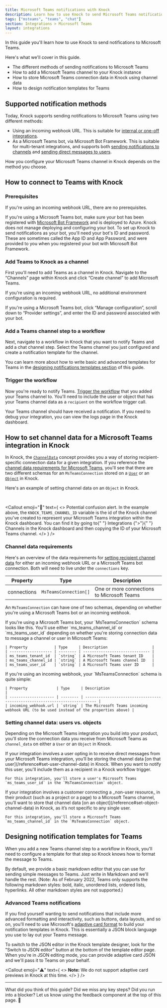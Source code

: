 ```yaml
---
title: Microsoft Teams notifications with Knock
description: Learn how to use Knock to send Microsoft Teams notifications to your users.
tags: ["msteams", "teams", "chat"]
section: Integrations > Microsoft Teams
layout: integrations
---
```


In this guide you'll learn how to use Knock to send notifications to Microsoft Teams.

Here's what we'll cover in this guide.

- The different methods of sending notifications to Microsoft Teams
- How to add a Microsoft Teams channel to your Knock instance
- How to store Microsoft Teams connection data in Knock using channel data
- How to design notification templates for Teams

## Supported notification methods

Today, Knock supports sending notifications to Microsoft Teams using two different methods:

- Using an incoming webhook URL. This is suitable for [internal or one-off integrations](/integrations/chat/microsoft-teams/sending-an-internal-message).
- As a Microsoft Teams bot, via Microsoft Bot Framework. This is suitable for multi-tenant integrations, and supports both [sending notifications to channels](/integrations/chat/microsoft-teams/sending-a-message-to-channels) and [sending direct messages to users](/integrations/chat/microsoft-teams/sending-a-direct-message).

How you configure your Microsoft Teams channel in Knock depends on the method you choose.

## How to connect to Teams with Knock

### Prerequisites

If you're using an incoming webhook URL, there are no prerequisites.

If you're using a Microsoft Teams bot, make sure your bot has been registered with <a href="https://dev.botframework.com/" target="_blank">Microsoft Bot Framework</a> and is deployed to Azure. Knock does not manage deploying and configuring your bot. To set up Knock to send notifications as your bot, you'll need your bot's ID and password. These are sometimes called the App ID and App Password, and were provided to you when you registered your bot with Microsoft Bot Framework.

### Add Teams to Knock as a channel

First you'll need to add Teams as a channel in Knock. Navigate to the “Channels” page within Knock and click “Create channel” to add Microsoft Teams.

If you're using an incoming webhook URL, no additional environment configuration is required.

If you're using a Microsoft Teams bot, click “Manage configuration”, scroll down to “Provider settings”, and enter the ID and password associated with your bot.

### Add a Teams channel step to a workflow

Next, navigate to a workflow in Knock that you want to notify Teams and add a chat channel step. Select the Teams channel you just configured and create a notification template for the channel.

You can learn more about how to write basic and advanced templates for Teams in the [designing notifications templates section](#designing-notification-templates-for-teams) of this guide.

### Trigger the workflow

Now you're ready to notify Teams. [Trigger the workflow](/send-notifications/triggering-workflows) that you added your Teams channel to. You'll need to include the user or object that has your Teams channel data as a `recipient` on the workflow trigger call.

<MultiLangCodeBlock
  snippet="workflows.trigger-with-object-as-recipient"
  title="Trigger a workflow with an object recipient"
/>

Your Teams channel should have received a notification. If you need to debug your integration, you can view the logs page in the Knock dashboard.

## How to set channel data for a Microsoft Teams integration in Knock

In Knock, the [`ChannelData`](/managing-recipients/setting-channel-data) concept provides you a way of storing recipient-specific connection data for a given integration. If you reference the [channel data requirements for Microsoft Teams](/managing-recipients/setting-channel-data#chat-app-channels), you'll see that there are two different schemas for an `MsTeamsConnection` stored on a [`User`](/send-and-manage-data/users) or an [`Object`](/send-and-manage-data/objects) in Knock.

Here's an example of setting channel data on an `Object` in Knock.

<MultiLangCodeBlock
  snippet="objects.setChannelData.msTeams"
  title="Store Microsoft Teams connection on object"
/>

<br />

<Callout
  emoji="🚨"
  text={
    <>
      <span className="font-bold">Potential confusion alert.</span> In the
      example above, the <code>KNOCK_TEAMS_CHANNEL_ID</code> variable is the id
      of the Knock channel you've created to represent your Microsoft Teams
      integration within the Knock dashboard. You can find it by going to{" "}
      <span className="font-bold">Integrations</span> {">"}{" "}
      <span className="font-bold">Channels</span> in the Knock dashboard and
      then copying the ID of your Microsoft Teams channel.
    </>
  }
/>

### Channel data requirements

Here's an overview of the data requirements for [setting recipient channel data](/send-notifications/setting-channel-data) for either an incoming webhook URL or a Microsoft Teams bot connection. Both will need to live under the `connections` key.

| Property    | Type                  | Description                                |
| ----------- | --------------------- | ------------------------------------------ |
| connections | `MsTeamsConnection[]` | One or more connections to Microsoft Teams |

An `MsTeamsConnection` can have one of two schemas, depending on whether you're using a Microsoft Teams bot or an incoming webhook.

<AccordionGroup>
  <Accordion title="MsTeamsConnection as a bot" description="For self-serve customer integrations">
    If you're using a Microsoft Teams bot, your `MsTeamsConnection` schema looks like this. You'll use
    either `ms_teams_channel_id` or `ms_teams_user_id` depending on whether you're storing connection data to message a channel or user in Microsoft Teams:

    | Property            | Type     | Description                    |
    | ------------------- | -------- | ------------------------------ |
    | ms_teams_tenant_id  | `string` | A Microsoft Teams tenant ID    |
    | ms_teams_channel_id | `string` | A Microsoft Teams channel ID   |
    | ms_teams_user_id    | `string` | A Microsoft Teams user ID      |

  </Accordion>
  <Accordion title="MsTeamsConnection with an incoming webhook url" description="For internal or one-off integrations">
     If you're using an incoming webhook, your `MsTeamsConnection` schema is quite simple:

    | Property             | Type     | Description                                                                 |
    | -------------------- | -------- | --------------------------------------------------------------------------- |
    | incoming_webhook.url | `string` | The Microsoft Teams incoming webhook URL (to be used instead of the properties above) |

  </Accordion>
</AccordionGroup>

### Setting channel data: users vs. objects

Depending on the Microsoft Teams integration you build into your product, you'll store the connection data you receive from Microsoft Teams as `channel_data` on either a `User` or an `Object` in Knock.

<AccordionGroup>
  <Accordion title="Users" description="For notifying users via direct message">
    If your integration involves a user opting in to receive direct messages from your Microsoft Teams integration, you’ll be storing the channel data [on that user](/reference#set-user-channel-data) in Knock. When you want to notify this user, you'll include them as a recipient in a Knock workflow trigger.

    For this integration, you'll store a user's Microsoft Teams `ms_teams_user_id` in the `MsTeamsConnection` object.

  </Accordion>
  <Accordion title="Objects" description="For notifying Microsoft Teams channels about non-user resources">
    If your integration involves a customer connecting a _non-user resource_ in their product (such as a project or a page) to a Microsoft Teams channel, you’ll want to store that channel data [on an object](/reference#set-object-channel-data) in Knock, as it’s not specific to any single user.

    For this integration, you'll store a Microsoft Teams `ms_teams_channel_id` in the `MsTeamsConnection` object.

  </Accordion>
</AccordionGroup>

## Designing notification templates for Teams

When you add a new Teams channel step to a workflow in Knock, you'll need to configure a template for that step so Knock knows how to format the message to Teams.

By default, we provide a basic markdown editor that you can use for sending simple messages to Teams. Just write in Markdown and we'll handle the rest. (Note: As of February 2022, Teams only supports the following markdown styles: bold, italic, unordered lists, ordered lists, hyperlinks. All other markdown styles are not supported.)

### Advanced Teams notifications

If you find yourself wanting to send notifications that include more advanced formatting and interactivity, such as buttons, data layouts, and so on, you'll need to use Microsoft's [adaptive card format](https://docs.microsoft.com/en-us/microsoftteams/platform/task-modules-and-cards/cards/cards-reference#adaptive-card) to build your notification templates in Knock. This is essentially a JSON block language you use to lay out your Teams message.

To switch to the JSON editor in the Knock template designer, look for the "Switch to JSON editor" button at the bottom of the template editor page. When you're in JSON editing mode, you can provide adaptive card JSON and we'll pass it to Teams on your behalf.

<Callout
  emoji="⚠️"
  text={
    <>
      <strong>Note:</strong> We do not support adaptive card previews in Knock
      at this time.
    </>
  }
/>

---

What did you think of this guide? Did we miss any key steps? Did you run into a blocker? Let us know using the feedback component at the top of this page. 🙏
